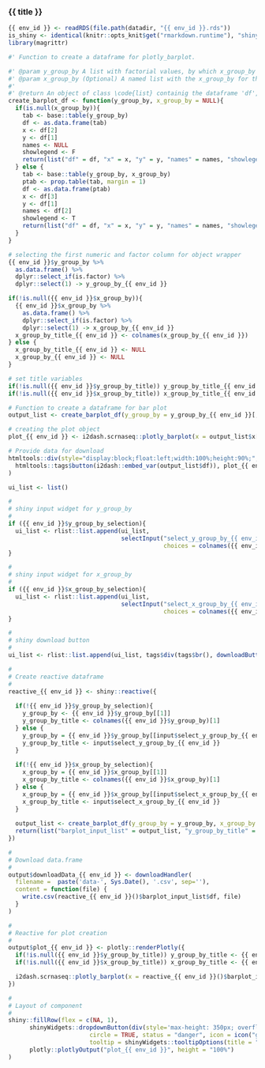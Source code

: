 
### {{ title }}

<!-- Component created on {{ date }} -->

```r
{{ env_id }} <- readRDS(file.path(datadir, "{{ env_id }}.rds"))
is_shiny <- identical(knitr::opts_knit$get("rmarkdown.runtime"), "shiny")
library(magrittr)
```

```r
#' Function to create a dataframe for plotly_barplot.

#' @param y_group_by A list with factorial values, by which x_group_by can optionally be grouped.
#' @param x_group_by (Optional) A named list with the x_group_by for the barplot.
#'
#' @return An object of class \code{list} containig the dataframe 'df', the vector 'x' with values for the x-axis, the vector 'y' with values for the y-axis, the vector 'names' (can be NULL), the boolean value 'showlegend'.
create_barplot_df <- function(y_group_by, x_group_by = NULL){
  if(is.null(x_group_by)){
    tab <- base::table(y_group_by)
    df <- as.data.frame(tab)
    x <- df[2]
    y <- df[1]
    names <- NULL
    showlegend <- F
    return(list("df" = df, "x" = x, "y" = y, "names" = names, "showlegend" = showlegend))
  } else {
    tab <- base::table(y_group_by, x_group_by)
    ptab <- prop.table(tab, margin = 1)
    df <- as.data.frame(ptab)
    x <- df[3]
    y <- df[1]
    names <- df[2]
    showlegend <- T
    return(list("df" = df, "x" = x, "y" = y, "names" = names, "showlegend" = showlegend))
  }
}
```

```r
# selecting the first numeric and factor column for object wrapper 
{{ env_id }}$y_group_by %>%
  as.data.frame() %>%
  dplyr::select_if(is.factor) %>%
  dplyr::select(1) -> y_group_by_{{ env_id }}

if(!is.null({{ env_id }}$x_group_by)){
  {{ env_id }}$x_group_by %>%
    as.data.frame() %>%
    dplyr::select_if(is.factor) %>%
    dplyr::select(1) -> x_group_by_{{ env_id }}
  x_group_by_title_{{ env_id }} <- colnames(x_group_by_{{ env_id }})
} else {
  x_group_by_title_{{ env_id }} <- NULL
  x_group_by_{{ env_id }} <- NULL
}

# set title variables
if(!is.null({{ env_id }}$y_group_by_title)) y_group_by_title_{{ env_id }} <- {{ env_id }}$y_group_by_title else y_group_by_title_{{ env_id }} <- colnames(y_group_by_{{ env_id }})
if(!is.null({{ env_id }}$x_group_by_title)) x_group_by_title_{{ env_id }} <- {{ env_id }}$x_group_by_title

# Function to create a dataframe for bar plot
output_list <- create_barplot_df(y_group_by = y_group_by_{{ env_id }}[,1], x_group_by = x_group_by_{{ env_id }}[,1])

# creating the plot object
plot_{{ env_id }} <- i2dash.scrnaseq::plotly_barplot(x = output_list$x[[1]], y = output_list$y[[1]], name = output_list$names[[1]], showlegend = output_list$showlegend, x_group_by_title = x_group_by_title_{{ env_id }}, y_group_by_title = y_group_by_title_{{ env_id }})

# Provide data for download
htmltools::div(style="display:block;float:left;width:100%;height:90%;",
  htmltools::tags$button(i2dash::embed_var(output_list$df)), plot_{{ env_id }}
)
```

```r
ui_list <- list()

#
# shiny input widget for y_group_by
#
if ({{ env_id }}$y_group_by_selection){
  ui_list <- rlist::list.append(ui_list,
                                selectInput("select_y_group_by_{{ env_id }}", label = "Group x_group_by by:",
                                            choices = colnames({{ env_id }}$y_group_by[lapply({{ env_id }}$y_group_by, class) =="factor"])))
}

#
# shiny input widget for x_group_by
#
if ({{ env_id }}$x_group_by_selection){
  ui_list <- rlist::list.append(ui_list,
                                selectInput("select_x_group_by_{{ env_id }}", label = "Select x_group_by:",
                                            choices = colnames({{ env_id }}$x_group_by[lapply({{ env_id }}$x_group_by, class) =="factor"])))
}

#
# shiny download button
#
ui_list <- rlist::list.append(ui_list, tags$div(tags$br(), downloadButton('downloadData_{{ env_id }}', 'Download data')))

#
# Create reactive dataframe
#
reactive_{{ env_id }} <- shiny::reactive({
  
  if(!{{ env_id }}$y_group_by_selection){
    y_group_by <- {{ env_id }}$y_group_by[[1]]
    y_group_by_title <- colnames({{ env_id }}$y_group_by)[1]
  } else {
    y_group_by = {{ env_id }}$y_group_by[[input$select_y_group_by_{{ env_id }}]]
    y_group_by_title <- input$select_y_group_by_{{ env_id }}
  }
  
  if(!{{ env_id }}$x_group_by_selection){
    x_group_by = {{ env_id }}$x_group_by[[1]]
    x_group_by_title <- colnames({{ env_id }}$x_group_by)[1]
  } else {
    x_group_by = {{ env_id }}$x_group_by[[input$select_x_group_by_{{ env_id }}]]
    x_group_by_title <- input$select_x_group_by_{{ env_id }}
  }
  
  output_list <- create_barplot_df(y_group_by = y_group_by, x_group_by = x_group_by)
  return(list("barplot_input_list" = output_list, "y_group_by_title" = y_group_by_title, "x_group_by_title" = x_group_by_title))
})

#
# Download data.frame
#
output$downloadData_{{ env_id }} <- downloadHandler(
  filename =  paste('data-', Sys.Date(), '.csv', sep=''),
  content = function(file) {
    write.csv(reactive_{{ env_id }}()$barplot_input_list$df, file)
  }
)

#
# Reactive for plot creation
#
output$plot_{{ env_id }} <- plotly::renderPlotly({
  if(!is.null({{ env_id }}$y_group_by_title)) y_group_by_title <- {{ env_id }}$y_group_by_title else y_group_by_title <- reactive_{{ env_id }}()$y_group_by_title
  if(!is.null({{ env_id }}$x_group_by_title)) x_group_by_title <- {{ env_id }}$x_group_by_title else x_group_by_title <- reactive_{{ env_id }}()$x_group_by_title

  i2dash.scrnaseq::plotly_barplot(x = reactive_{{ env_id }}()$barplot_input_list$x[[1]], y = reactive_{{ env_id }}()$barplot_input_list$y[[1]], name = reactive_{{ env_id }}()$barplot_input_list$names[[1]], showlegend = reactive_{{ env_id }}()$barplot_input_list$showlegend, x_group_by_title = x_group_by_title, y_group_by_title = y_group_by_title)
})

#
# Layout of component
#
shiny::fillRow(flex = c(NA, 1),
      shinyWidgets::dropdownButton(div(style='max-height: 350px; overflow-x: auto;',do.call(shiny::inputPanel, ui_list)),
                       circle = TRUE, status = "danger", icon = icon("gear"), width = "300px",
                       tooltip = shinyWidgets::tooltipOptions(title = "Click, to change plot settings:")),
      plotly::plotlyOutput("plot_{{ env_id }}", height = "100%")
)
```

